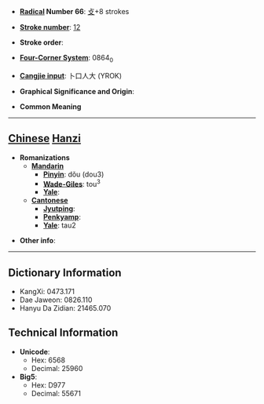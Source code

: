 * '''[[Wiktionary:Chinese radical index| Radical]] Number 66''': [[Wiktionary:Chinese radical index 攴|攴]]+8 strokes

* '''[[Wiktionary:Chinese total strokes index|Stroke number]]''': [[Wiktionary:Chinese total strokes index 12|12]]

* '''Stroke order''': 

* '''[[Wiktionary:Chinese four corner index|Four-Corner System]]''': 0864<sub>0</sub>

* '''[[Wiktionary:Chinese Cangjie index|Cangjie input]]''': 卜口人大 (YROK)

* '''Graphical Significance and Origin''': 

* '''Common Meaning'''

----

== [[Chinese]] [[Hanzi]] ==

* '''Romanizations'''
** '''[[Mandarin]]'''
*** '''[[Pinyin]]''': dǒu (dou3)
*** '''[[Wade-Giles]]''': tou<sup>3</sup>
*** '''[[Yale]]''': 
** '''[[Cantonese]]'''
*** '''[[Jyutping]]''':
*** '''[[Penkyamp]]''': 
*** '''[[Yale]]''': tau2

* '''Other info''': 

----

== Dictionary Information ==

* KangXi: 0473.171
* Dae Jaweon: 0826.110
* Hanyu Da Zidian: 21465.070

== Technical Information ==

* '''Unicode''':
** Hex: 6568
** Decimal: 25960
* '''Big5''':
** Hex: D977
** Decimal: 55671